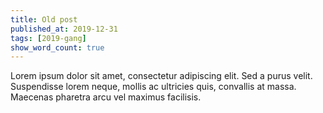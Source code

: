```yaml
---
title: Old post
published_at: 2019-12-31
tags: [2019-gang]
show_word_count: true
---
```


Lorem ipsum dolor sit amet, consectetur adipiscing elit. Sed a purus velit. Suspendisse lorem neque, mollis ac ultricies quis, convallis at massa. Maecenas pharetra arcu vel maximus facilisis.
